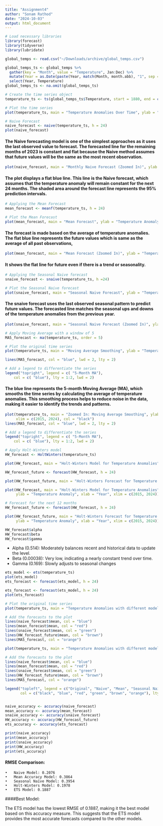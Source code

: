 ```yaml
---
title: "Assignment4"
author: "Sonam Rathod"
date: "2024-10-03"
output: html_document
---
```


```r
# Load necessary libraries
library(forecast)
library(tidyverse)
library(lubridate)

global_temps <- read.csv("~/Downloads/archive/global_temps.csv")

global_temps_ts <- global_temps %>%
  gather(key = "Month", value = "Temperature", Jan:Dec) %>%
  mutate(Year = as.Date(paste(Year, match(Month, month.abb), "1", sep = "-"))) %>%
  select(Year, Temperature)
global_temps_ts <- na.omit(global_temps_ts)

# Create the time series object
temperature_ts <- ts(global_temps_ts$Temperature, start = 1880, end = c(2023,5) ,frequency = 12)

# Plot the time series
plot(temperature_ts, main = "Temperature Anomalies Over Time", ylab = "Temperature Anomaly", xlab = "Year")

# Naive Forecast
naive_forecast <- naive(temperature_ts, h = 24)
plot(naive_forecast)
```

#### The Naive forecasting model is one of the simplest approaches as it uses the last observed value to forecast. The forecasted line for the remaining months of 2023 is constant and flat because the Naive method assumes that future values will be the same as the most recent observation.


```r
plot(naive_forecast, main = "Monthly Naive Forecast (Zoomed In)", ylab = "Temperature Anomaly", xlab = "Year", xlim = c(2015, 2024))
```

#### The plot displays a flat blue line. This line is the Naive forecast, which assumes that the temperature anomaly will remain constant for the next 24 months. The shaded area around the forecast line represents the 95% prediction intervals. 

```r
# Applying the Mean Forecast
mean_forecast <- meanf(temperature_ts, h = 24)

# Plot the Mean Forecast
plot(mean_forecast, main = "Mean Forecast", ylab = "Temperature Anomaly", xlab = "Year")
```

#### The forecast is made based on the average of temperature anomalies. The flat blue line represents the future values which is same as the average of all past observations,

```r
plot(mean_forecast, main = "Mean Forecast (Zoomed In)", ylab = "Temperature Anomaly", xlab = "Year", xlim = c(2015, 2024))

```

#### It shows the flat line for future even if there is a trend or seasonality. 

```r
# Applying the Seasonal Naive forecast
snaive_forecast <- snaive(temperature_ts, h =24)

# Plot the Seasonal Naive forecast
plot(snaive_forecast, main = "Seasonal Naive Forecast", ylab = "Temperature Anomaly", xlab = "Year")

```

#### The snaive forecast uses the last observed seasonal pattern to predict future values. The forecasted line matches the seasonal ups and downs of the temperature anomalies from the previous year.

```r
plot(snaive_forecast, main = "Seasonal Naive Forecast (Zoomed In)", ylab = "Temperature Anomaly", xlab = "Year", xlim = c(2015, 2024))
```


```r
# Apply Moving Average with a window of 5
MA5_forecast <- ma(temperature_ts, order = 5)  

# Plot the original time series
plot(temperature_ts, main = "Moving Average Smoothing", ylab = "Temperature Anomaly", xlab = "Year", col = "black")

lines(MA5_forecast, col = "blue", lwd = 2, lty = 2) 

# Add a legend to differentiate the series
legend("topright", legend = c( "5-Month MA"),
    col = c( "blue"), lty = 1:2, lwd = 2)

```

#### The blue line represents the 5-month Moving Average (MA), which smooths the time series by calculating the average of temperature anomalies. This smoothing process helps to reduce noise in the data, making it easier to identify the trends and patterns.

```r

plot(temperature_ts, main = "Zoomed In: Moving Average Smoothing", ylab = "Temperature Anomaly", xlab = "Year", 
     xlim = c(2015, 2024), col = "black")
lines(MA5_forecast, col = "blue", lwd = 2, lty = 2) 

# Add a legend to differentiate the series
legend("topright", legend = c( "5-Month MA"),
    col = c( "blue"), lty = 1:2, lwd = 2)

# Apply Holt-Winters model
HW_forecast <- HoltWinters(temperature_ts)

plot(HW_forecast, main = "Holt-Winters Model for Temperature Anomalies")

HW_forecast_future <- forecast(HW_forecast, h = 24)

plot(HW_forecast_future, main = "Holt-Winters Forecast for Temperature Anomalies")

plot(HW_forecast, main = "Holt-Winters Model for Temperature Anomalies",
     ylab = "Temperature Anomaly", xlab = "Year", xlim = c(2015, 2024))

# Forecast for the next 12 months
HW_forecast_future <- forecast(HW_forecast, h = 24)

plot(HW_forecast_future, main = "Holt-Winters Forecast for Temperature Anomalies",
     ylab = "Temperature Anomaly", xlab = "Year", xlim = c(2015, 2024))

HW_forecast$alpha 
HW_forecast$beta  
HW_forecast$gamma 
```

- Alpha (0.514): Moderately balances recent and historical data to update the level.
- Beta (0.00038): Very low, indicating a nearly constant trend over time.
- Gamma (0.169): Slowly adjusts to seasonal changes

```r

ets_model <- ets(temperature_ts)
plot(ets_model)
ets_forecast <- forecast(ets_model, h = 24)

ets_forecast <- forecast(ets_model, h = 24)
plot(ets_forecast)
```
```r
# Plot the original time series
plot(temperature_ts, main = "Temperature Anomalies with different model forecasts", ylab = "Temperature Anomaly", xlab = "Year")

# Add the forecasts to the plot
lines(naive_forecast$mean, col = "blue")       
lines(mean_forecast$mean, col = "red")
lines(snaive_forecast$mean, col = "green")
lines(HW_forecast_future$mean, col = "brown")
lines(MA5_forecast, col = "orange")

```

```r

plot(temperature_ts, main = "Temperature Anomalies with different model forecasts", ylab = "Temperature Anomaly", xlab = "Year", xlim = c(2015, 2025))

# Add the forecasts to the plot
lines(naive_forecast$mean, col = "blue")       
lines(mean_forecast$mean, col = "red")
lines(snaive_forecast$mean, col = "green")
lines(HW_forecast_future$mean, col = "brown")
lines(MA5_forecast, col = "orange")

legend("topleft", legend = c("Original", "Naive", "Mean", "Seasonal Naive", "Holt-Winters", "5-Month MA"),
       col = c("black", "blue", "red", "green", "brown", "orange"), lty = 1:2, lwd = 2)


naive_accuracy <- accuracy(naive_forecast)
mean_accuracy <- accuracy(mean_forecast)
snaive_accuracy <- accuracy(snaive_forecast)
HW_accuracy <- accuracy(HW_forecast_future)
ets_accuracy <- accuracy(ets_forecast)

print(naive_accuracy)
print(mean_accuracy)
print(snaive_accuracy)
print(HW_accuracy)
print(ets_accuracy)

```

#### RMSE Comparison:

	•	Naive Model: 0.2076
	•	Mean Accuracy Model: 0.3864
	•	Seasonal Naïve Model: 0.3954
	•	Holt-Winters Model: 0.1978
	•	ETS Model: 0.1887

####Best Model:

The ETS model has the lowest RMSE of 0.1887, making it the best model based on this accuracy measure. This suggests that the ETS model provides the most accurate forecasts compared to the other models.

